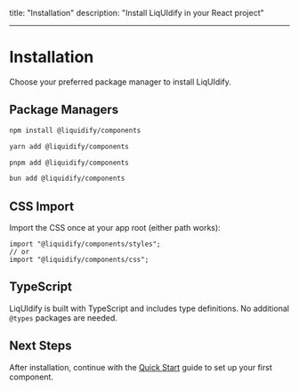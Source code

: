 title: "Installation"
description: "Install LiqUIdify in your React project"

---

# Installation

Choose your preferred package manager to install LiqUIdify.

## Package Managers

```bash
npm install @liquidify/components
```

```bash
yarn add @liquidify/components
```

```bash
pnpm add @liquidify/components
```

```bash
bun add @liquidify/components
```

## CSS Import

Import the CSS once at your app root (either path works):

```tsx
import "@liquidify/components/styles";
// or
import "@liquidify/components/css";
```

## TypeScript

LiqUIdify is built with TypeScript and includes type definitions. No additional `@types` packages are needed.

## Next Steps

After installation, continue with the [Quick Start](/quickstart) guide to set up your first component.
